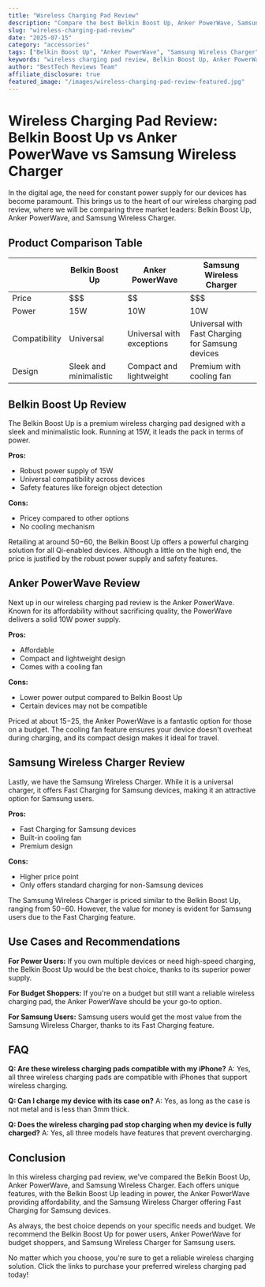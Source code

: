```yaml
---
title: "Wireless Charging Pad Review"
description: "Compare the best Belkin Boost Up, Anker PowerWave, Samsung Wireless Charger and more. Find the perfect accessories with our detailed reviews and recommendations."
slug: "wireless-charging-pad-review"
date: "2025-07-15"
category: "accessories"
tags: ["Belkin Boost Up", "Anker PowerWave", "Samsung Wireless Charger"]
keywords: "wireless charging pad review, Belkin Boost Up, Anker PowerWave, Samsung Wireless Charger"
author: "BestTech Reviews Team"
affiliate_disclosure: true
featured_image: "/images/wireless-charging-pad-review-featured.jpg"
---
```


# **Wireless Charging Pad Review: Belkin Boost Up vs Anker PowerWave vs Samsung Wireless Charger**

In the digital age, the need for constant power supply for our devices has become paramount. This brings us to the heart of our wireless charging pad review, where we will be comparing three market leaders: Belkin Boost Up, Anker PowerWave, and Samsung Wireless Charger. 

## **Product Comparison Table**

|            | Belkin Boost Up | Anker PowerWave | Samsung Wireless Charger |
|------------|-----------------|-----------------|--------------------------|
| Price      | $$$             | $$              | $$$                      |
| Power      | 15W             | 10W             | 10W                      |
| Compatibility | Universal | Universal with exceptions | Universal with Fast Charging for Samsung devices |
| Design     | Sleek and minimalistic  | Compact and lightweight | Premium with cooling fan |

## **Belkin Boost Up Review**

The Belkin Boost Up is a premium wireless charging pad designed with a sleek and minimalistic look. Running at 15W, it leads the pack in terms of power. 

**Pros:**
- Robust power supply of 15W
- Universal compatibility across devices
- Safety features like foreign object detection

**Cons:**
- Pricey compared to other options
- No cooling mechanism

Retailing at around $50-$60, the Belkin Boost Up offers a powerful charging solution for all Qi-enabled devices. Although a little on the high end, the price is justified by the robust power supply and safety features.

## **Anker PowerWave Review**

Next up in our wireless charging pad review is the Anker PowerWave. Known for its affordability without sacrificing quality, the PowerWave delivers a solid 10W power supply.

**Pros:**
- Affordable
- Compact and lightweight design
- Comes with a cooling fan

**Cons:**
- Lower power output compared to Belkin Boost Up
- Certain devices may not be compatible

Priced at about $15-$25, the Anker PowerWave is a fantastic option for those on a budget. The cooling fan feature ensures your device doesn't overheat during charging, and its compact design makes it ideal for travel.

## **Samsung Wireless Charger Review**

Lastly, we have the Samsung Wireless Charger. While it is a universal charger, it offers Fast Charging for Samsung devices, making it an attractive option for Samsung users.

**Pros:**
- Fast Charging for Samsung devices
- Built-in cooling fan
- Premium design

**Cons:**
- Higher price point
- Only offers standard charging for non-Samsung devices

The Samsung Wireless Charger is priced similar to the Belkin Boost Up, ranging from $50-$60. However, the value for money is evident for Samsung users due to the Fast Charging feature.

## **Use Cases and Recommendations**

**For Power Users:** If you own multiple devices or need high-speed charging, the Belkin Boost Up would be the best choice, thanks to its superior power supply.

**For Budget Shoppers:** If you're on a budget but still want a reliable wireless charging pad, the Anker PowerWave should be your go-to option.

**For Samsung Users:** Samsung users would get the most value from the Samsung Wireless Charger, thanks to its Fast Charging feature.

## **FAQ**

**Q: Are these wireless charging pads compatible with my iPhone?**
A: Yes, all three wireless charging pads are compatible with iPhones that support wireless charging.

**Q: Can I charge my device with its case on?**
A: Yes, as long as the case is not metal and is less than 3mm thick.

**Q: Does the wireless charging pad stop charging when my device is fully charged?**
A: Yes, all three models have features that prevent overcharging.

## **Conclusion**

In this wireless charging pad review, we've compared the Belkin Boost Up, Anker PowerWave, and Samsung Wireless Charger. Each offers unique features, with the Belkin Boost Up leading in power, the Anker PowerWave providing affordability, and the Samsung Wireless Charger offering Fast Charging for Samsung devices.

As always, the best choice depends on your specific needs and budget. We recommend the Belkin Boost Up for power users, Anker PowerWave for budget shoppers, and Samsung Wireless Charger for Samsung users. 

No matter which you choose, you're sure to get a reliable wireless charging solution. Click the links to purchase your preferred wireless charging pad today!